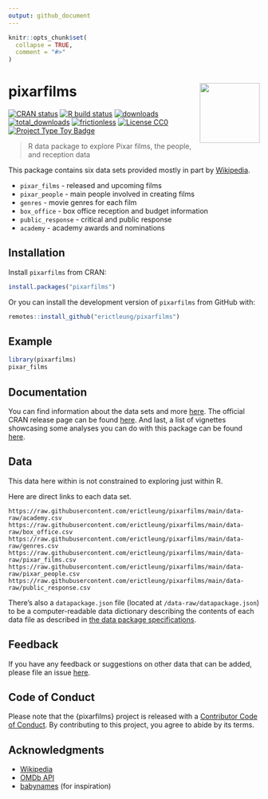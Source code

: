 ```yaml
---
output: github_document
---
```

<!-- README.md is generated from README.Rmd. Please edit that file. -->

```r
knitr::opts_chunk$set(
  collapse = TRUE,
  comment = "#>"
)
```

# pixarfilms <img src="man/figures/logo.png" align="right" alt="" width="120" />

<!-- badges: start -->
[![CRAN status](https://www.r-pkg.org/badges/version/pixarfilms)](https://CRAN.R-project.org/package=pixarfilms)
[![R build status](https://github.com/erictleung/pixarfilms/workflows/R-CMD-check/badge.svg)](https://github.com/erictleung/pixarfilms/actions)
[![downloads](https://cranlogs.r-pkg.org/badges/pixarfilms)](https://cran.r-project.org/package=pixarfilms)
[![total\_downloads](https://cranlogs.r-pkg.org/badges/grand-total/pixarfilms)](https://cran.r-project.org/package=pixarfilms)
[![frictionless](https://github.com/erictleung/pixarfilms/actions/workflows/frictionless.yml/badge.svg)](https://github.com/erictleung/pixarfilms/actions/workflows/frictionless.yml)
[![License CC0](https://img.shields.io/cran/l/pixarfilms)](https://img.shields.io/cran/l/pixarfilms)
[![Project Type Toy Badge](https://img.shields.io/badge/project%20type-toy-blue)](https://project-types.github.io/#toy)
<!-- badges: end -->

> R data package to explore Pixar films, the people, and reception data

This package contains six data sets provided mostly in part by
[Wikipedia](https://en.wikipedia.org/wiki/List_of_Pixar_films).

- `pixar_films` - released and upcoming films
- `pixar_people` - main people involved in creating films
- `genres` - movie genres for each film
- `box_office` - box office reception and budget information
- `public_response` - critical and public response
- `academy` - academy awards and nominations

## Installation

Install `pixarfilms` from CRAN:

```r
install.packages("pixarfilms")
```

Or you can install the development version of `pixarfilms` from GitHub with:

```r
remotes::install_github("erictleung/pixarfilms")
```

## Example

```r
library(pixarfilms)
pixar_films
```

## Documentation

You can find information about the data sets and more
[here](https://erictleung.com/pixarfilms/). The official CRAN release page can
be found [here](https://cran.r-project.org/package=pixarfilms). And last, a
list of vignettes showcasing some analyses you can do with this package can be
found [here](https://erictleung.com/pixarfilms/articles/).


## Data

This data here within is not constrained to exploring just within R.

Here are direct links to each data set.

```
https://raw.githubusercontent.com/erictleung/pixarfilms/main/data-raw/academy.csv
https://raw.githubusercontent.com/erictleung/pixarfilms/main/data-raw/box_office.csv
https://raw.githubusercontent.com/erictleung/pixarfilms/main/data-raw/genres.csv
https://raw.githubusercontent.com/erictleung/pixarfilms/main/data-raw/pixar_films.csv
https://raw.githubusercontent.com/erictleung/pixarfilms/main/data-raw/pixar_people.csv
https://raw.githubusercontent.com/erictleung/pixarfilms/main/data-raw/public_response.csv
```

There's also a `datapackage.json` file (located at `/data-raw/datapackage.json`)
to be a computer-readable data dictionary describing the contents of each data
file as described in
[the data package specifications](https://specs.frictionlessdata.io/data-package/).


## Feedback

If you have any feedback or suggestions on other data that can be added, please
file an issue [here](https://github.com/erictleung/pixarfilms/issues).


## Code of Conduct

Please note that the {pixarfilms} project is released with a
[Contributor Code of Conduct](https://contributor-covenant.org/version/2/0/CODE_OF_CONDUCT.html).
By contributing to this project, you agree to abide by its terms.

## Acknowledgments

- [Wikipedia](https://www.wikipedia.org)
- [OMDb API](https://www.omdbapi.com/)
- [babynames](https://github.com/hadley/babynames) (for inspiration)
